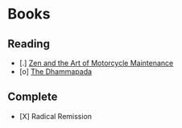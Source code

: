 = Books =

== Reading ==

* [.] [[Zen and the Art of Motorcycle Maintenance]]
* [o] [[The Dhammapada]]

== Complete ==

* [X] Radical Remission
